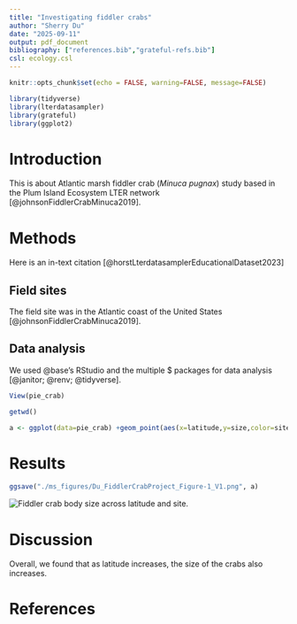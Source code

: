 ```yaml
---
title: "Investigating fiddler crabs"
author: "Sherry Du"
date: "2025-09-11"
output: pdf_document
bibliography: ["references.bib","grateful-refs.bib"]
csl: ecology.csl
---
```


```r
knitr::opts_chunk$set(echo = FALSE, warning=FALSE, message=FALSE)
```

```r
library(tidyverse)
library(lterdatasampler)
library(grateful)
library(ggplot2)
```

# Introduction

This is about Atlantic marsh fiddler crab (*Minuca pugnax*) study based in the Plum Island Ecosystem LTER network [@johnsonFiddlerCrabMinuca2019].

# Methods

Here is an in-text citation [@horstLterdatasamplerEducationalDataset2023]

## Field sites

The field site was in the Atlantic coast of the United States [@johnsonFiddlerCrabMinuca2019].

## Data analysis

We used @base's RStudio and the multiple \$ packages for data analysis [@janitor; @renv; @tidyverse].

```r
View(pie_crab)

getwd()

a <- ggplot(data=pie_crab) +geom_point(aes(x=latitude,y=size,color=site))
```

# Results

```r
ggsave("./ms_figures/Du_FiddlerCrabProject_Figure-1_V1.png", a)
```

![Fiddler crab body size across latitude and site](./ms_figures/Du_FiddlerCrabProject_Figure-1_V1.png).

# Discussion

Overall, we found that as latitude increases, the size of the crabs also increases.

# References
